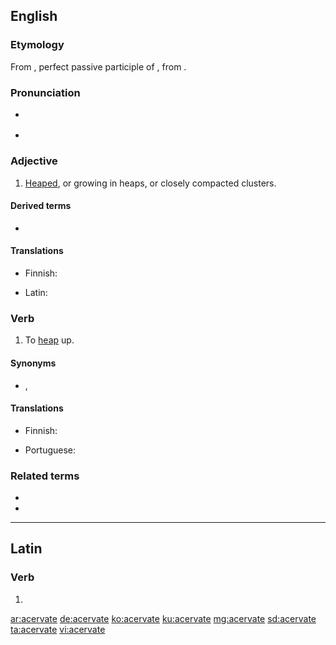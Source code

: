 ==English==
{{was wotd|2010|January|13}}

===Etymology===
From {{etyl|la|en}} {{m|la|acervātus}}, perfect passive participle of {{m|la|acervō||heap or pile up}}, from {{m|la|acervus||heap}}.

===Pronunciation===
* {{a|UK}} {{IPA|/ˈæs.ə.veɪt/|lang=en}}
* {{a|US}} {{IPA|/ˈæs.ɚ.veɪt/|lang=en}}

===Adjective===
{{en-adj}}

# {{lb|en|chiefly|botany|rare}} [[heaped|Heaped]], or growing in heaps, or closely compacted clusters.

====Derived terms====
* {{l|en|acervately}}

====Translations====
{{trans-top|heaped or growing in heaps}}
* Finnish: {{t+|fi|kimppu|alt=kimppuina}} {{t+|fi|kasvava}}
{{trans-mid}}
* Latin: {{t|la|acervātus}}
{{trans-bottom}}

===Verb===
{{en-verb|acervat}}

# {{lb|en|obsolete}} To [[heap]] up.

====Synonyms====
* {{sense|to heap up}} {{l|en|heap}}, {{l|en|pile}}

====Translations====
{{trans-top|to heap up}}
* Finnish: {{t|fi|kimputtaa}}
{{trans-mid}}
* Portuguese: {{t+|pt|acervar}}
{{trans-bottom}}

===Related terms===
* {{l|en|acerval}}
* {{l|en|coacervate}}

----

==Latin==

===Verb===
{{la-verb-form|acervāte}}

# {{inflection of|acervō||1|p|pres|actv|impr|lang=la}}

[[ar:acervate]]
[[de:acervate]]
[[ko:acervate]]
[[ku:acervate]]
[[mg:acervate]]
[[sd:acervate]]
[[ta:acervate]]
[[vi:acervate]]